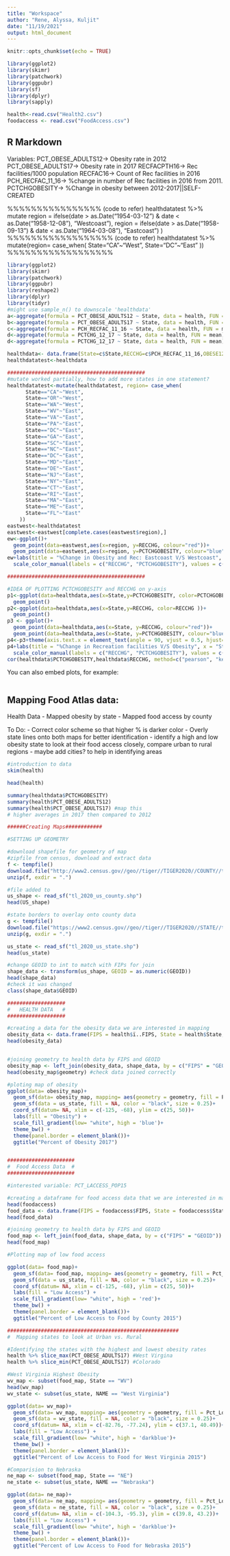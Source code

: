 ```yaml
---
title: "Workspace"
author: "Rene, Alyssa, Kuljit"
date: "11/19/2021"
output: html_document
---
```


```r
knitr::opts_chunk$set(echo = TRUE)

library(ggplot2)
library(skimr)
library(patchwork)
library(ggpubr)
library(sf)
library(dplyr)
library(sapply)

health<-read.csv("Health2.csv")
foodaccess <- read.csv("FoodAccess.csv")

```

## R Markdown
Variables:
PCT_OBESE_ADULTS12-> Obesity rate in 2012
PCT_OBESE_ADULTS17-> Obesity rate in 2017
RECFACPTH16-> Rec facilities/1000 population
RECFAC16-> Count of Rec facilities in 2016
PCH_RECFAC_11_16-> %change in number of Rec facilities in 2016 from 2011.
PCTCHGOBESITY-> %Change in obesity between 2012-2017||SELF-CREATED

%%%%%%%%%%%%%%%% (code to refer)
healthdatatest %>% 
    mutate
    region = ifelse(date > as.Date("1954-03-12") & date < as.Date("1958-12-08"), "Westcoast"),
    region = ifelse(date > as.Date("1958-09-13") & date < as.Date("1964-03-08"), "Eastcoast")
  )
%%%%%%%%%%%%%%%%%% (code to refer)
healthdatatest %>%
    mutate(region= case_when(
      State="CA"~"West",
      State="DC"~"East"
    ))
%%%%%%%%%%%%%%%%%%
```r
library(ggplot2)
library(skimr)
library(patchwork)
library(ggpubr)
library(reshape2)
library(dplyr)
library(tidyr)
#might use sample_n() to downscale 'healthdata'
a<-aggregate(formula = PCT_OBESE_ADULTS12 ~ State, data = health, FUN = mean)
b<-aggregate(formula = PCT_OBESE_ADULTS17 ~ State, data = health, FUN = mean)
c<-aggregate(formula = PCH_RECFAC_11_16 ~ State, data = health, FUN = mean)
d<-aggregate(formula = PCTCHG_12_17 ~ State, data = health, FUN = mean)
d<-aggregate(formula = PCTCHG_12_17 ~ State, data = health, FUN = mean)

healthdata<- data.frame(State=c$State,RECCHG=c$PCH_RECFAC_11_16,OBESE12=a$PCT_OBESE_ADULTS12, OBESE17=b$PCT_OBESE_ADULTS17,PCTCHGOBESITY=d$PCTCHG_12_17)
healthdatatest<-healthdata

#############################################
#mutate worked partially, how to add more states in one statement?
healthdatatest<-mutate(healthdatatest, region= case_when(
      State=="CA"~"West",
      State=="OR"~"West",
      State=="WA"~"West",
      State=="WV"~"East",
      State=="VA"~"East",
      State=="PA"~"East",
      State=="DC"~"East",
      State=="GA"~"East",
      State=="SC"~"East",
      State=="NC"~"East",
      State=="DC"~"East",
      State=="MD"~"East",
      State=="DE"~"East",
      State=="NJ"~"East",
      State=="NY"~"East",
      State=="CT"~"East",
      State=="RI"~"East",
      State=="MA"~"East",
      State=="ME"~"East",
      State=="FL"~"East"
    ))
eastwest<-healthdatatest
eastwest<-eastwest[complete.cases(eastwest$region),]
ew<-ggplot()+
  geom_point(data=eastwest,aes(x=region, y=RECCHG, colour="red"))+
  geom_point(data=eastwest,aes(x=region, y=PCTCHGOBESITY, colour="blue"))
ew+labs(title = "%Change in Obesity and Rec: Eastcoast V/S Westcoast", x = "Regions", y = "% Change", color = "Legend Title\n") +
  scale_color_manual(labels = c("RECCHG", "PCTCHGOBESITY"), values = c("black", "red"))

#############################################

#IDEA OF PLOTTING PCTCHGOBESITY and RECCHG on y-axis
p1<-ggplot(data=healthdata,aes(x=State,y=PCTCHGOBESITY, color=PCTCHGOBESITY ))+
  geom_point()
p2<-ggplot(data=healthdata,aes(x=State,y=RECCHG, color=RECCHG ))+
  geom_point()
p3 <- ggplot()+
  geom_point(data=healthdata,aes(x=State, y=RECCHG, colour="red"))+
  geom_point(data=healthdata,aes(x=State, y=PCTCHGOBESITY, colour="blue"))
p4<-p3+theme(axis.text.x = element_text(angle = 90, vjust = 0.5, hjust=1))
p4+labs(title = "%Change in Recreation facilities V/S Obesity", x = "States", y = "% Change", color = "Legend Title\n") +
  scale_color_manual(labels = c("RECCHG", "PCTCHGOBESITY"), values = c("red", "blue"))
cor(healthdata$PCTCHGOBESITY,healthdata$RECCHG, method=c("pearson", "kendall", "spearman"))


```


You can also embed plots, for example:

```r

```

## Mapping Food Atlas data:

Health Data
- Mapped obesity by state
- Mapped food access by county

To Do:
- Correct color scheme so that higher % is darker color
- Overly state lines onto both maps for better identification
- identify a high and low obesity state to look at their food access closely, compare urban to rural regions
- maybe add cities? to help in identifying areas

```r
#introduction to data
skim(health)

head(health)

summary(healthdata$PCTCHGOBESITY)
summary(health$PCT_OBESE_ADULTS12)
summary(health$PCT_OBESE_ADULTS17) #map this
# higher averages in 2017 then compared to 2012

######Creating Maps############

#SETTING UP GEOMETRY

#download shapefile for geometry of map
#zipfile from census, download and extract data
f <- tempfile()
download.file("http://www2.census.gov//geo//tiger//TIGER2020//COUNTY//tl_2020_us_county.zip", destfile = f)
unzip(f, exdir = ".")

#file added to 
us_shape <- read_sf("tl_2020_us_county.shp")
head(US_shape)

#state borders to overlay onto county data
g <- tempfile()
download.file("https://www2.census.gov//geo//tiger//TIGER2020//STATE//tl_2020_us_state.zip", destfile = g)
unzip(g, exdir = ".")

us_state <- read_sf("tl_2020_us_state.shp")
head(us_state)

#change GEOID to int to match with FIPs for join
shape_data <- transform(us_shape, GEOID = as.numeric(GEOID))
head(shape_data)
#check it was changed
class(shape_data$GEOID)

###################
#   HEALTH DATA   #
###################

#creating a data for the obesity data we are interested in mapping
obesity_data <- data.frame(FIPS = health$ï..FIPS, State = health$State, County = health$County, Pct_Obese_17 =  health$PCT_OBESE_ADULTS17)
head(obesity_data)


#joining geometry to health data by FIPS and GEOID
obesity_map <- left_join(obesity_data, shape_data, by = c("FIPS" = "GEOID"))
head(obesity_map$geometry) #check data joined correctly

#ploting map of obesity
ggplot(data= obesity_map)+
  geom_sf(data= obesity_map, mapping= aes(geometry = geometry, fill = Pct_Obese_17), color = NA)+
  geom_sf(data = us_state, fill = NA, color = "black", size = 0.25)+
  coord_sf(datum= NA, xlim = c(-125, -68), ylim = c(25, 50))+
  labs(fill = "Obesity") +
  scale_fill_gradient(low= "white", high = 'blue')+
  theme_bw() +
  theme(panel.border = element_blank())+
  ggtitle("Percent of Obesity 2017")


######################
#  Food Access Data  #
######################

#interested variable: PCT_LACCESS_POP15

#creating a dataframe for food access data that we are interested in mapping
head(foodaccess)
food_data <- data.frame(FIPS = foodaccess$FIPS, State = foodaccess$State, County = foodaccess$County, Pct_LowAccess_15 =  foodaccess$PCT_LACCESS_POP15)
head(food_data)

#joining geometry to health data by FIPS and GEOID
food_map <- left_join(food_data, shape_data, by = c("FIPS" = "GEOID"))
head(food_map)

#Plotting map of low food access

ggplot(data= food_map)+
  geom_sf(data= food_map, mapping= aes(geometry = geometry, fill = Pct_LowAccess_15), color = NA)+
  geom_sf(data = us_state, fill = NA, color = "black", size = 0.25)+
  coord_sf(datum= NA, xlim = c(-125, -68), ylim = c(25, 50))+
  labs(fill = "Low Access") +
  scale_fill_gradient(low= "white", high = 'red')+
  theme_bw() +
  theme(panel.border = element_blank())+
  ggtitle("Percent of Low Access to Food by County 2015")

########################################################
#  Mapping states to look at Urban vs. Rural

#Identifying the states with the highest and lowest obesity rates
health %>% slice_max(PCT_OBESE_ADULTS17) #West Virgina
health %>% slice_min(PCT_OBESE_ADULTS17) #Colorado

#West Virginia Highest Obesity
wv_map <- subset(food_map, State == "WV")
head(wv_map)
wv_state <- subset(us_state, NAME == "West Virginia")

ggplot(data= wv_map)+
  geom_sf(data= wv_map, mapping= aes(geometry = geometry, fill = Pct_LowAccess_15), color = NA)+  
  geom_sf(data = wv_state, fill = NA, color = "black", size = 0.25)+
  coord_sf(datum= NA, xlim = c(-82.76, -77.24), ylim = c(37.1, 40.49))+
  labs(fill = "Low Access") +
  scale_fill_gradient(low= "white", high = 'darkblue')+
  theme_bw() +
  theme(panel.border = element_blank())+
  ggtitle("Percent of Low Access to Food for West Virginia 2015")

#Comparision to Nebraska
ne_map <- subset(food_map, State == "NE")
ne_state <- subset(us_state, NAME == "Nebraska")

ggplot(data= ne_map)+
  geom_sf(data= ne_map, mapping= aes(geometry = geometry, fill = Pct_LowAccess_15), color = NA)+  
  geom_sf(data = ne_state, fill = NA, color = "black", size = 0.25)+
  coord_sf(datum= NA, xlim = c(-104.3, -95.3), ylim = c(39.8, 43.2))+
  labs(fill = "Low Access") +
  scale_fill_gradient(low= "white", high = 'darkblue')+
  theme_bw() +
  theme(panel.border = element_blank())+
  ggtitle("Percent of Low Access to Food for Nebraska 2015")

```

